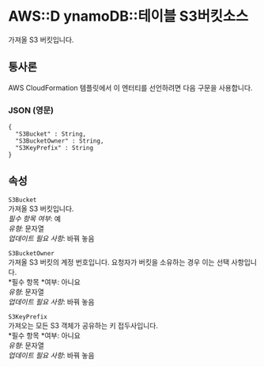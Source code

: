 # AWS::D ynamoDB::테이블 S3버킷소스

가져올 S3 버킷입니다.

## 통사론

AWS CloudFormation 템플릿에서 이 엔터티를 선언하려면 다음 구문을 사용합니다.

### JSON (영문)

```
{
  "S3Bucket" : String,
  "S3BucketOwner" : String,
  "S3KeyPrefix" : String
}
```

## 속성

`S3Bucket`  
 가져올 S3 버킷입니다.  
_필수 항목 여부_: 예  
_유형_: 문자열  
_업데이트 필요 사항_: 바꿔 놓음

`S3BucketOwner`  
 가져올 S3 버킷의 계정 번호입니다. 요청자가 버킷을 소유하는 경우 이는 선택 사항입니다.  
*필수 항목 *여부: 아니요  
_유형_: 문자열  
_업데이트 필요 사항_: 바꿔 놓음

`S3KeyPrefix`  
 가져오는 모든 S3 객체가 공유하는 키 접두사입니다.  
*필수 항목 *여부: 아니요  
_유형_: 문자열  
_업데이트 필요 사항_: 바꿔 놓음
